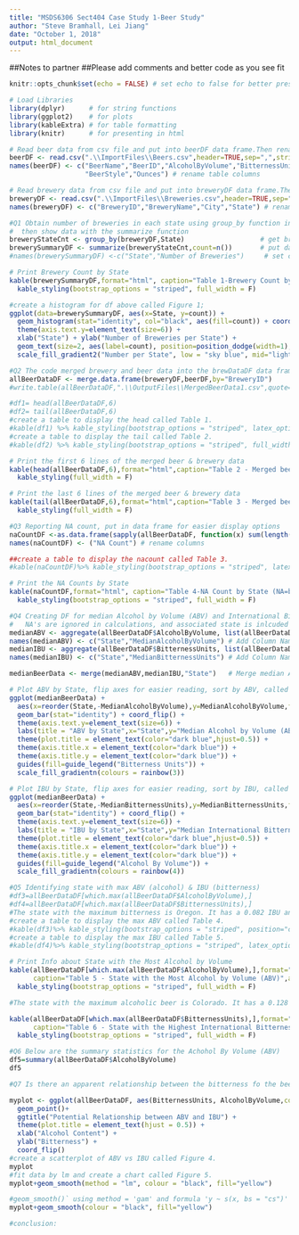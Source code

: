 ```yaml
---
title: "MSDS6306 Sect404 Case Study 1-Beer Study"
author: "Steve Bramhall, Lei Jiang"
date: "October 1, 2018"
output: html_document
---
```


##Notes to partner
##Please add comments and better code as you see fit

```r
knitr::opts_chunk$set(echo = FALSE) # set echo to false for better presentation
```

```r
# Load Libraries
library(dplyr)      # for string functions
library(ggplot2)    # for plots
library(kableExtra) # for table formatting
library(knitr)      # for presenting in html
```

```r
# Read beer data from csv file and put into beerDF data frame.Then rename columns to be more readable.
beerDF <- read.csv(".\\ImportFiles\\Beers.csv",header=TRUE,sep=",",stringsAsFactors = TRUE, encoding = "UTF-8")
names(beerDF) <- c("BeerName","BeerID","AlcoholByVolume","BitternessUnits","BreweryID",
                   "BeerStyle","Ounces") # rename table columns

# Read brewery data from csv file and put into breweryDF data frame.Then rename columns to be more readable.
breweryDF <- read.csv(".\\ImportFiles\\Breweries.csv",header=TRUE,sep=",",stringsAsFactors = FALSE)
names(breweryDF) <- c("BreweryID","BreweryName","City","State") # rename table columns
```

```r
#Q1 Obtain number of breweries in each state using group_by function in library dplyr,
#  then show data with the summarize function
breweryStateCnt <- group_by(breweryDF,State)                   # get brewery count by state
brewerySummaryDF <- summarize(breweryStateCnt,count=n())       # put data into a dataframe for easier manipulation
#names(brewerySummaryDF) <-c("State","Number of Breweries")     # set column names

# Print Brewery Count by State
kable(brewerySummaryDF,format="html", caption="Table 1-Brewery Count by State",align='c') %>% 
  kable_styling(bootstrap_options = "striped", full_width = F)

#create a histogram for df above called Figure 1;
ggplot(data=brewerySummaryDF, aes(x=State, y=count)) + 
  geom_histogram(stat="identity", col="black", aes(fill=count)) + coord_flip()+ 
  theme(axis.text.y=element_text(size=6)) + 
  xlab("State") + ylab("Number of Breweries per State") +
  geom_text(size=2, aes(label=count), position=position_dodge(width=1), vjust=0.5) +
  scale_fill_gradient2("Number per State", low = "sky blue", mid="light blue", high = "blue", midpoint=20)

```
```r
#Q2 The code merged brewery and beer data into the brewDataDF data frame
allBeerDataDF <- merge.data.frame(breweryDF,beerDF,by="BreweryID")
#write.table(allBeerDataDF,".\\OutputFiles\\MergedBeerData1.csv",quote=FALSE,sep=',',row.names=FALSE)

#df1= head(allBeerDataDF,6)
#df2= tail(allBeerDataDF,6)
#create a table to display the head called Table 1.
#kable(df1) %>% kable_styling(bootstrap_options = "striped", latex_options =c("striped","hold_position"),full_width = F)
#create a table to display the tail called Table 2.
#kable(df2) %>% kable_styling(bootstrap_options = "striped", full_width = F)

# Print the first 6 lines of the merged beer & brewery data
kable(head(allBeerDataDF,6),format="html",caption="Table 2 - Merged beer and brewery data (BEGINNING OF DATA)",align='c',row.names = F) %>%
  kable_styling(full_width = F)

# Print the last 6 lines of the merged beer & brewery data
kable(tail(allBeerDataDF,6),format="html",caption="Table 3 - Merged beer and brewery data (END OF DATA)",align='c', row.names = F) %>%
  kable_styling(full_width = F)
```

```r
#Q3 Reporting NA count, put in data frame for easier display options
naCountDF <-as.data.frame(sapply(allBeerDataDF, function(x) sum(length(which(is.na(x))))))
names(naCountDF) <- ("NA Count") # rename columns

##create a table to display the nacount called Table 3.
#kable(naCountDF)%>% kable_styling(bootstrap_options = "striped", latex_options =c("striped","hold_position"),full_width = F)

# Print the NA Counts by State
kable(naCountDF,format="html", caption="Table 4-NA Count by State (NA=blanks)",align='c') %>% 
  kable_styling(bootstrap_options = "striped", full_width = F)
```

```r
#Q4 Creating DF for median Alcohol by Volume (ABV) and International Bitterness Units (IBU)
#   NA's are ignored in calculations, and associated state is inlcuded in the data frame
medianABV <- aggregate(allBeerDataDF$AlcoholByVolume, list(allBeerDataDF$State), median, na.rm=TRUE)
names(medianABV) <- c("State","MedianAlcoholByVolume") # Add Column Names
medianIBU <- aggregate(allBeerDataDF$BitternessUnits, list(allBeerDataDF$State), median, na.rm=TRUE)
names(medianIBU) <- c("State","MedianBitternessUnits") # Add Column Names

medianBeerData <- merge(medianABV,medianIBU,"State")   # Merge median ABV & IBU into one DF 

# Plot ABV by State, flip axes for easier reading, sort by ABV, called Figure 2.
ggplot(medianBeerData) + 
  aes(x=reorder(State,-MedianAlcoholByVolume),y=MedianAlcoholByVolume,fill=MedianBitternessUnits,na.omit=TRUE) +   
  geom_bar(stat="identity") + coord_flip() +                                                # make hoizontal plot
  theme(axis.text.y=element_text(size=6)) +                                                 # decrease axis font
  labs(title = "ABV by State",x="State",y="Median Alcohol by Volume (ABV)") +               # add axes titles
  theme(plot.title = element_text(color="dark blue",hjust=0.5)) +                           # format main title
  theme(axis.title.x = element_text(color="dark blue")) +                                   # format x title
  theme(axis.title.y = element_text(color="dark blue")) +                                   # format y title
  guides(fill=guide_legend("Bitterness Units")) +                                           # label legend
  scale_fill_gradientn(colours = rainbow(3))

# Plot IBU by State, flip axes for easier reading, sort by IBU, called Figure 3.
ggplot(medianBeerData) + 
  aes(x=reorder(State,-MedianBitternessUnits),y=MedianBitternessUnits,fill=MedianAlcoholByVolume,na.omit=TRUE) +   
  geom_bar(stat="identity") + coord_flip() +                                                # make hoizontal plot
  theme(axis.text.y=element_text(size=6)) +                                                 # decrease axis font
  labs(title = "IBU by State",x="State",y="Median International Bitternesss Units (IBU)") + # add axes titles
  theme(plot.title = element_text(color="dark blue",hjust=0.5)) +                           # format main title
  theme(axis.title.x = element_text(color="dark blue")) +                                   # format x title
  theme(axis.title.y = element_text(color="dark blue")) +                                   # format y title
  guides(fill=guide_legend("Alcohol By Volume")) +                                          # label legend
  scale_fill_gradientn(colours = rainbow(4))
```

```r
#Q5 Identifying state with max ABV (alcohol) & IBU (bitterness)
#df3=allBeerDataDF[which.max(allBeerDataDF$AlcoholByVolume),]
#df4=allBeerDataDF[which.max(allBeerDataDF$BitternessUnits),]
#The state with the maximum bitterness is Oregon. It has a 0.082 IBU and comes from the Astoria Brewing Company. The beer is the Bitter Bitch Imperial IPA.
#create a table to display the max ABV called Table 4.
#kable(df3)%>% kable_styling(bootstrap_options = "striped", position="center",font_size=11, full_width =T)
#create a table to display the max IBU called Table 5.
#kable(df4)%>% kable_styling(bootstrap_options = "striped", latex_options =c("striped","hold_position"),font_size=11,full_width = F)

# Print Info about State with the Most Alcohol by Volume
kable(allBeerDataDF[which.max(allBeerDataDF$AlcoholByVolume),],format="html", 
      caption="Table 5 - State with the Most Alcohol by Volume (ABV)",align='c',row.names=F) %>% 
  kable_styling(bootstrap_options = "striped", full_width = F)

#The state with the maximum alcoholic beer is Colorado. It has a 0.128 ABV and comes from the Upslope Brewing Company. The beer is the Lee Hill Series Vol. 5, a Belgian Style Quadrupel Ale.

kable(allBeerDataDF[which.max(allBeerDataDF$BitternessUnits),],format="html", 
      caption="Table 6 - State with the Highest International Bitterness Units (IBU)",align='c',row.names=F) %>% 
  kable_styling(bootstrap_options = "striped", full_width = F)
```

```r
#Q6 Below are the summary statistics for the Achohol By Volume (ABV)
df5=summary(allBeerDataDF$AlcoholByVolume)
df5
```

```r
#Q7 Is there an apparent relationship between the bitterness fo the beer and its alcoholic content

myplot <- ggplot(allBeerDataDF, aes(BitternessUnits, AlcoholByVolume,col=AlcoholByVolume)) +
  geom_point()+
  ggtitle("Potential Relationship between ABV and IBU") +
  theme(plot.title = element_text(hjust = 0.5)) +
  xlab("Alcohol Content") +
  ylab("Bitterness") +
  coord_flip()
#create a scatterplot of ABV vs IBU called Figure 4.
myplot 
#fit data by lm and create a chart called Figure 5.
myplot+geom_smooth(method = "lm", colour = "black", fill="yellow")

#geom_smooth()` using method = 'gam' and formula 'y ~ s(x, bs = "cs")'
myplot+geom_smooth(colour = "black", fill="yellow") 

#conclusion:

```

